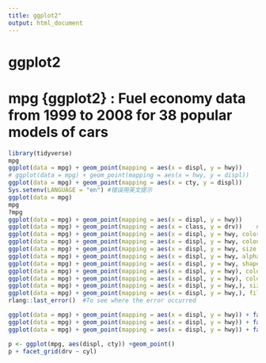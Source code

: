 ---
title: ggplot2"
output: html_document
---

# ggplot2
# mpg {ggplot2} : Fuel economy data from 1999 to 2008 for 38 popular models of cars
```{r}
library(tidyverse)
mpg
ggplot(data = mpg) + geom_point(mapping = aes(x = displ, y = hwy))
# ggplot(data = mpg) + geom_point(mapping = aes(x = hwy, y = displ))
ggplot(data = mpg) + geom_point(mapping = aes(x = cty, y = displ))
Sys.setenv(LANGUAGE = "en") #错误用英文提示
ggplot(data = mpg)
mpg
?mpg
ggplot(data = mpg) + geom_point(mapping = aes(x = displ, y = hwy))
ggplot(data = mpg) + geom_point(mapping = aes(x = class, y = drv))    # chr数据类型画图无意义
ggplot(data = mpg) + geom_point(mapping = aes(x = displ, y = hwy, color = class))
ggplot(data = mpg) + geom_point(mapping = aes(x = displ, y = hwy, colour = class))  # color = colour
ggplot(data = mpg) + geom_point(mapping = aes(x = displ, y = hwy, size = class))  # Using size for a discrete variable is not advised. 
ggplot(data = mpg) + geom_point(mapping = aes(x = displ, y = hwy, alpha = class))  #Using alpha for a discrete variable is not advised. 
ggplot(data = mpg) + geom_point(mapping = aes(x = displ, y = hwy, shape = class)) #shape <= 6
ggplot(data = mpg) + geom_point(mapping = aes(x = displ, y = hwy), color = 677)  #color="颜色"或数值代表的颜色，如下
ggplot(data = mpg) + geom_point(mapping = aes(x = displ, y = hwy), color = "blue")
ggplot(data = mpg) + geom_point(mapping = aes(x = displ, y = hwy,), size = 2, color = "red", shape = 1)
ggplot(data = mpg) + geom_point(mapping = aes(x = displ, y = hwy,), fill = "red", size = 2, shape = 24) #shape数值标识R的25种内置形状，fill&color边界颜色/填充颜色（空心形状/实心形状/填充形状）
rlang::last_error()  #To see where the error occurred
```

```{r}
ggplot(data = mpg) + geom_point(mapping = aes(x = displ, y = hwy)) + facet_wrap(~ class, nrow = 2)  # 一个变量多个级别；~+变量，公式（选取分面公共原因），facet_wrap(离散型变量)
ggplot(data = mpg) + geom_point(mapping = aes(x = displ, y = hwy)) + facet_grid(drv ~ cyl)  #两个变量分面，~隔开
ggplot(data = mpg) + geom_point(mapping = aes(x = displ, y = hwy)) + facet_grid(.~ cyl)  # .代替行or列维度
```

```{r}
p <- ggplot(mpg, aes(displ, cty)) +geom_point()
p + facet_grid(drv ~ cyl)
```



